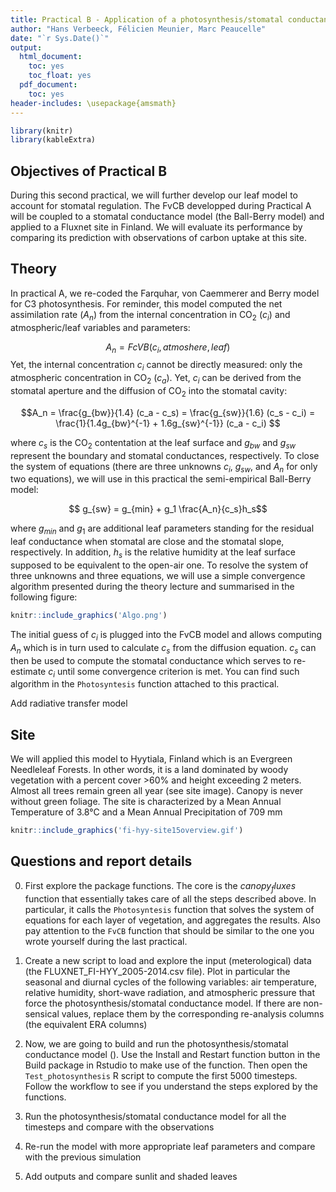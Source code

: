 ```yaml
---
title: Practical B - Application of a photosynthesis/stomatal conductance model
author: "Hans Verbeeck, Félicien Meunier, Marc Peaucelle"
date: "`r Sys.Date()`"
output:
  html_document:
    toc: yes
    toc_float: yes
  pdf_document:
    toc: yes
header-includes: \usepackage{amsmath}
---
```


```r
library(knitr)
library(kableExtra)
```

## Objectives of Practical B

During this second practical, we will further develop our leaf model to account for stomatal regulation. The FvCB developped during Practical A will be coupled to a stomatal conductance model (the Ball-Berry model) and applied to a Fluxnet site in Finland. We will evaluate its performance by comparing its prediction with observations of carbon uptake at this site.

## Theory

In practical A, we re-coded the  Farquhar, von Caemmerer and Berry model for C3 photosynthesis. For reminder, this model computed the net assimilation rate ($A_n$) from the internal concentration in CO<sub>2</sub> ($c_i$) and atmospheric/leaf variables and parameters:

$$
A_n = FcVB(c_i,atmoshere,leaf)
$$
Yet, the internal concentration $c_i$ cannot be directly measured: only the atmospheric concentration in CO<sub>2</sub> ($c_a$). Yet, $c_i$ can be derived from the stomatal aperture and the diffusion of CO<sub>2</sub> into the stomatal cavity:

$$A_n = \frac{g_{bw}}{1.4} (c_a - c_s) = \frac{g_{sw}}{1.6} (c_s - c_i)  = \frac{1}{1.4g_{bw}^{-1} + 1.6g_{sw}^{-1}} (c_a - c_i) $$

where $c_s$ is the CO<sub>2</sub> contentation at the leaf surface and $g_{bw}$ and $g_{sw}$ represent the boundary and stomatal conductances, respectively. To close the system of equations (there are three unknowns $c_i$, $g_{sw}$, and $A_n$ for only two equations), we will use in this practical the semi-empirical Ball-Berry model:

$$ g_{sw} = g_{min} + g_1 \frac{A_n}{c_s}h_s$$

where $g_{min}$ and $g_1$ are additional leaf parameters standing for the residual leaf conductance when stomatal are close and the stomatal slope, respectively. In addition, $h_s$ is the relative humidity at the leaf surface supposed to be equivalent to the open-air one. To resolve the system of three unknowns and three equations, we will use a simple convergence algorithm presented during the theory lecture and summarised in the following figure:

```r
knitr::include_graphics('Algo.png')
```

The initial guess of $c_i$ is plugged into the FvCB model and allows computing $A_n$ which is in turn used to calculate $c_s$ from the diffusion equation. $c_s$ can then be used to compute the stomatal conductance which serves to re-estimate $c_i$ until some convergence criterion is met. You can find such algorithm in the `Photosyntesis` function attached to this practical.

Add radiative transfer model

## Site

We will applied this model to Hyytiala, Finland which is an Evergreen Needleleaf Forests. In other words, it is a land dominated by woody vegetation with a percent cover >60% and height exceeding 2 meters. Almost all trees remain green all year (see site image). Canopy is never without green foliage. The site is characterized by a Mean Annual Temperature of 3.8°C and a Mean Annual Precipitation of 709 mm

```r
knitr::include_graphics('fi-hyy-site15overview.gif')
```

## Questions and report details

0. First explore the package functions. The core is the $canopy_fluxes$ function that essentially takes care of all the steps described above. In particular, it calls the `Photosyntesis` function that solves the system of equations for each layer of vegetation, and aggregates the results. Also pay attention to the `FvCB` function that should be similar to the one you wrote yourself during the last practical.

1. Create a new script to load and explore the input (meterological) data (the FLUXNET_FI-HYY_2005-2014.csv file). Plot in particular the seasonal and diurnal cycles of the following variables: air temperature, relative humidity, short-wave radiation, and atmospheric pressure that force the photosynthesis/stomatal conductance model. If there are non-sensical values, replace them by the corresponding re-analysis columns (the equivalent ERA columns) 

2. Now, we are going to build and run the photosynthesis/stomatal conductance model (). Use the Install and Restart function button in the Build package in Rstudio to make use of the function. Then open the `Test_photosynthesis` R script to compute the first 5000 timesteps. Follow the workflow to see if you understand the steps explored by the functions.

3. Run the photosynthesis/stomatal conductance model for all the timesteps and compare with the observations

4. Re-run the model with more appropriate leaf parameters and compare with the previous simulation

5. Add outputs and compare sunlit and shaded leaves
